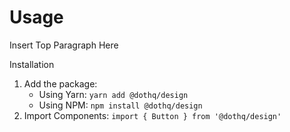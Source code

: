 
<Meta title="Usage" />

<style>{`
  .subheading {
    --mediumdark: '#999999';
    font-weight: 900;
    font-size: 13px;
    color: #999;
    letter-spacing: 6px;
    line-height: 24px;
    text-transform: uppercase;
    margin-bottom: 12px;
    margin-top: 40px;
  }

  .tip {
    display: inline-block;
    border-radius: 1em;
    font-size: 11px;
    line-height: 12px;
    font-weight: 700;
    background: #E7FDD8;
    color: #66BF3C;
    padding: 4px 12px;
    margin-right: 10px;
    vertical-align: top;
  }

  .tip-wrapper {
    font-size: 13px;
    line-height: 20px;
    margin-top: 40px;
    margin-bottom: 40px;
  }

  .tip-wrapper code {
    font-size: 12px;
    display: inline-block;
  }

  
`}</style>

# Usage

Insert Top Paragraph Here

<div className="subheading">Installation</div>

  <ol>
    <li>Add the package:
        <ul>
            <li>
                    Using Yarn: <code>yarn add @dothq/design</code>
            </li>
            <li>
                    Using NPM: <code>npm install @dothq/design</code>
            </li>
        </ul>
    </li>
    <li>Import Components: <code>import &#123; Button &#125; from '@dothq/design'</code></li>
  </ol>